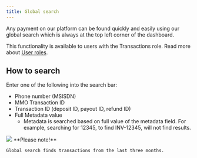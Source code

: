 ```yaml
---
title: Global search
---
```

Any payment on our platform can be found quickly and easily using our global search which is always at the top left corner of the dashboard.

This functionality is available to users with the Transactions role. 
Read more about [User roles](/dashboard/user_management/user_roles).

## How to search
Enter one of the following into the search bar:

* Phone number (MSISDN)
* MMO Transaction ID
* Transaction ID (deposit ID, payout ID, refund ID)
* Full Metadata value
  * Metadata is searched based on full value of the metadata field. For example, searching for 12345, to find INV-12345, will not find results.

<Frame>
    <img src="/images/dashboard/global_search.png" />
</Frame>

<Info>
    **Please note!**

    Global search finds transactions from the last three months.
</Info>